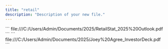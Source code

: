 ```yaml
---
title: "retail"
description: "Description of your new file."
---
```






<AccordionGroup>
  <Accordion title="RetailStat - 2025 Outlook" defaultOpen={false}>
    ```
    file:///C:/Users/Admin/Documents/2025/RetailStat_2025%20Outlook.pdf
    ```
  </Accordion>

  <Accordion title="Joey Agree - Investor Deck" defaultOpen={false}>
    ```
    file:///C:/Users/Admin/Documents/2025/Joey%20Agree_InvestorDeck.pdf
    ```
  </Accordion>
</AccordionGroup>